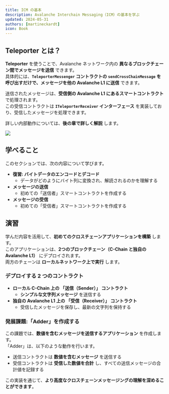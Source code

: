```yaml
---
title: ICM の基本  
description: Avalanche Interchain Messaging（ICM）の基本を学ぶ  
updated: 2024-05-31  
authors: [martineckardt]  
icon: Book  
---
```


<YouTube id="7QZ7_qZfQOA" />  

## Teleporter とは？  

**Teleporter** を使うことで、Avalanche ネットワーク内の **異なるブロックチェーン間でメッセージを送信** できます。  
具体的には、**`TeleporterMessenger` コントラクトの `sendCrossChainMessage` を呼び出すだけで、メッセージを他の Avalanche L1 に送信** できます。  

送信されたメッセージは、**受信側の Avalanche L1 にあるスマートコントラクト** で処理されます。  
この受信コントラクトは **`ITeleporterReceiver` インターフェース** を実装しており、受信したメッセージを処理できます。  

詳しい内部動作については、**後の章で詳しく解説** します。  

![](/common-images/teleporter/teleporter-source-destination.png)  

## 学べること  

このセクションでは、次の内容について学びます。  

- **復習: バイトデータのエンコードとデコード**  
  - データがどのようにバイト列に変換され、解読されるのかを理解する  
- **メッセージの送信**  
  - 初めての「送信者」スマートコントラクトを作成する  
- **メッセージの受信**  
  - 初めての「受信者」スマートコントラクトを作成する  

## 演習  

学んだ内容を活用して、**初めてのクロスチェーンアプリケーションを構築** します。  
このアプリケーションは、**2つのブロックチェーン（C-Chain と独自の Avalanche L1）** にデプロイされます。  
両方のチェーンは **ローカルネットワーク上で実行** します。  

### **デプロイする 2 つのコントラクト**  

- **ローカル C-Chain 上の 「送信（Sender）」 コントラクト**  
  - **シンプルな文字列メッセージ** を送信する  
- **独自の Avalanche L1 上の 「受信（Receiver）」 コントラクト**  
  - 受信したメッセージを保存し、最新の文字列を保持する  

### **発展課題:「Adder」を作成する**  

この課題では、**数値を含むメッセージを送信するアプリケーション** を作成します。  
「Adder」は、以下のような動作を行います。  

- 送信コントラクトは **数値を含むメッセージ** を送信する  
- 受信コントラクトは **受信した数値を合計** し、すべての送信メッセージの合計値を記録する  

この実装を通じて、**より高度なクロスチェーンメッセージングの理解を深めることができます**。  